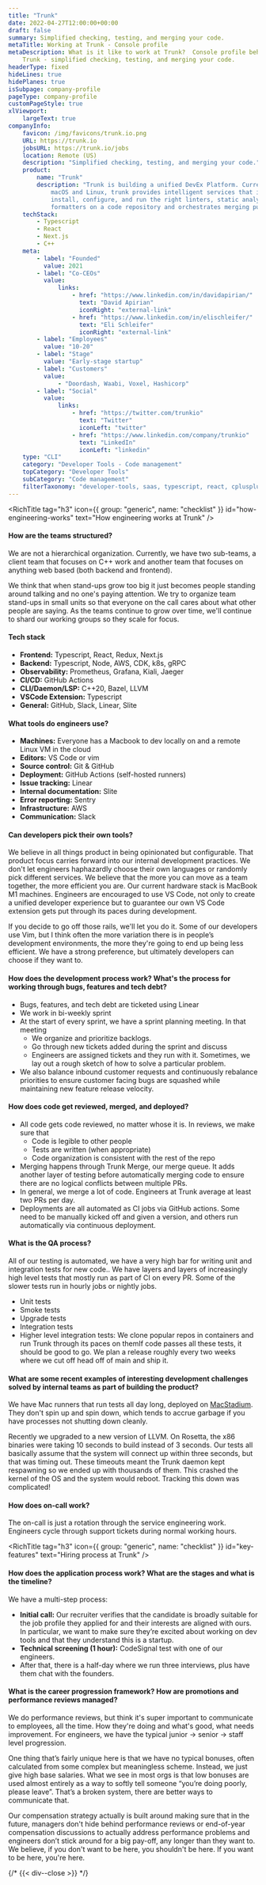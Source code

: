 ```yaml
---
title: "Trunk"
date: 2022-04-27T12:00:00+00:00
draft: false
summary: Simplified checking, testing, and merging your code.
metaTitle: Working at Trunk - Console profile
metaDescription: What is it like to work at Trunk?  Console profile behind the scenes at
    Trunk - simplified checking, testing, and merging your code.
headerType: fixed
hideLines: true
hidePlanes: true
isSubpage: company-profile
pageType: company-profile
customPageStyle: true
xlViewport:
    largeText: true
companyInfo:
    favicon: /img/favicons/trunk.io.png
    URL: https://trunk.io
    jobsURL: https://trunk.io/jobs
    location: Remote (US)
    description: "Simplified checking, testing, and merging your code."
    product:
        name: "Trunk"
        description: "Trunk is building a unified DevEx Platform. Currently available for
            macOS and Linux, trunk provides intelligent services that identify,
            install, configure, and run the right linters, static analyzers, and
            formatters on a code repository and orchestrates merging pull requests."
    techStack:
        - Typescript
        - React
        - Next.js
        - C++
    meta:
        - label: "Founded"
          value: 2021
        - label: "Co-CEOs"
          value:
              links:
                  - href: "https://www.linkedin.com/in/davidapirian/"
                    text: "David Apirian"
                    iconRight: "external-link"
                  - href: "https://www.linkedin.com/in/elischleifer/"
                    text: "Eli Schleifer"
                    iconRight: "external-link"
        - label: "Employees"
          value: "10-20"
        - label: "Stage"
          value: "Early-stage startup"
        - label: "Customers"
          value:
              - "Doordash, Waabi, Voxel, Hashicorp"
        - label: "Social"
          value:
              links:
                  - href: "https://twitter.com/trunkio"
                    text: "Twitter"
                    iconLeft: "twitter"
                  - href: "https://www.linkedin.com/company/trunkio"
                    text: "LinkedIn"
                    iconLeft: "linkedin"
    type: "CLI"
    category: "Developer Tools - Code management"
    topCategory: "Developer Tools"
    subCategory: "Code management"
    filterTaxonomy: "developer-tools, saas, typescript, react, cplusplus"
---
```


<span id="wrapper-1" className="nav-anchor" anchor-name="how-engineering-works"></span>

<RichTitle tag="h3" icon={{ group: "generic", name: "checklist" }} id="how-engineering-works" text="How engineering works at Trunk" />

#### How are the teams structured?

We are not a hierarchical organization. Currently, we have two sub-teams, a
client team that focuses on C++ work and another team that focuses on anything
web based (both backend and frontend).

We think that when stand-ups grow too big it just becomes people standing around
talking and no one's paying attention. We try to organize team stand-ups in
small units so that everyone on the call cares about what other people are
saying. As the teams continue to grow over time, we'll continue to shard our
working groups so they scale for focus.

#### Tech stack

-   **Frontend:** Typescript, React, Redux, Next.js
-   **Backend:** Typescript, Node, AWS, CDK, k8s, gRPC
-   **Observability:** Prometheus, Grafana, Kiali, Jaeger
-   **CI/CD:** GitHub Actions
-   **CLI/Daemon/LSP:** C++20, Bazel, LLVM
-   **VSCode Extension:** Typescript
-   **General:** GitHub, Slack, Linear, Slite

#### What tools do engineers use?

-   **Machines:** Everyone has a Macbook to dev locally on and a remote Linux VM
    in the cloud
-   **Editors:** VS Code or vim
-   **Source control:** Git & GitHub
-   **Deployment:** GitHub Actions (self-hosted runners)
-   **Issue tracking:** Linear
-   **Internal documentation:** Slite
-   **Error reporting:** Sentry
-   **Infrastructure:** AWS
-   **Communication:** Slack

#### Can developers pick their own tools?

We believe in all things product in being opinionated but configurable. That
product focus carries forward into our internal development practices. We don't
let engineers haphazardly choose their own languages or randomly pick different
services. We believe that the more you can move as a team together, the more
efficient you are. Our current hardware stack is MacBook M1 machines. Engineers
are encouraged to use VS Code, not only to create a unified developer experience
but to guarantee our own VS Code extension gets put through its paces during
development.

If you decide to go off those rails, we'll let you do it. Some of our developers
use Vim, but I think often the more variation there is in people’s development
environments, the more they're going to end up being less efficient. We have a
strong preference, but ultimately developers can choose if they want to.

#### How does the development process work? What's the process for working through bugs, features and tech debt?

-   Bugs, features, and tech debt are ticketed using Linear
-   We work in bi-weekly sprint
-   At the start of every sprint, we have a sprint planning meeting. In that
    meeting
    -   We organize and prioritize backlogs.
    -   Go through new tickets added during the sprint and discuss
    -   Engineers are assigned tickets and they run with it. Sometimes, we lay out a
        rough sketch of how to solve a particular problem.
-   We also balance inbound customer requests and continuously rebalance
    priorities to ensure customer facing bugs are squashed while maintaining new
    feature release velocity.

#### How does code get reviewed, merged, and deployed?

-   All code gets code reviewed, no matter whose it is. In reviews, we make sure
    that
    -   Code is legible to other people
    -   Tests are written (when appropriate)
    -   Code organization is consistent with the rest of the repo
-   Merging happens through Trunk Merge, our merge queue. It adds another layer of
    testing before automatically merging code to ensure there are no logical
    conflicts between multiple PRs.
-   In general, we merge a lot of code. Engineers at Trunk average at least two
    PRs per day.
-   Deployments are all automated as CI jobs via GitHub actions. Some need to be
    manually kicked off and given a version, and others run automatically via
    continuous deployment.

#### What is the QA process?

All of our testing is automated, we have a very high bar for writing unit and
integration tests for new code.. We have layers and layers of increasingly high
level tests that mostly run as part of CI on every PR. Some of the slower tests
run in hourly jobs or nightly jobs.

-   Unit tests
-   Smoke tests
-   Upgrade tests
-   Integration tests
-   Higher level integration tests: We clone popular repos in containers and run
    Trunk through its paces on themIf code passes all these tests, it should be
    good to go. We plan a release roughly every two weeks where we cut off head
    off of main and ship it.

#### What are some recent examples of interesting development challenges solved by internal teams as part of building the product?

We have Mac runners that run tests all day long, deployed on
[MacStadium](https://www.macstadium.com/). They don't spin up and spin down,
which tends to accrue garbage if you have processes not shutting down cleanly.

Recently we upgraded to a new version of LLVM. On Rosetta, the x86 binaries were
taking 10 seconds to build instead of 3 seconds. Our tests all basically assume
that the system will connect up within three seconds, but that was timing out.
These timeouts meant the Trunk daemon kept respawning so we ended up with
thousands of them. This crashed the kernel of the OS and the system would
reboot. Tracking this down was complicated!

#### How does on-call work?

The on-call is just a rotation through the service engineering work. Engineers
cycle through support tickets during normal working hours.

<span id="wrapper-2" className="nav-anchor" anchor-name="hiring-process"></span>

<RichTitle tag="h3" icon={{ group: "generic", name: "checklist" }} id="key-features" text="Hiring process at Trunk" />

#### How does the application process work? What are the stages and what is the timeline?

We have a multi-step process:

-   **Initial call:** Our recruiter verifies that the candidate is broadly suitable
    for the job profile they applied for and their interests are aligned with
    ours. In particular, we want to make sure they’re excited about working on dev
    tools and that they understand this is a startup.
-   **Technical screening (1 hour):** CodeSignal test with one of our engineers.
-   After that, there is a half-day where we run three interviews, plus have them
    chat with the founders.

#### What is the career progression framework? How are promotions and performance reviews managed?

We do performance reviews, but think it's super important to communicate to
employees, all the time. How they're doing and what's good, what needs
improvement. For engineers, we have the typical junior -> senior -> staff level
progression.

One thing that’s fairly unique here is that we have no typical bonuses, often
calculated from some complex but meaningless scheme. Instead, we just give high
base salaries. What we see in most orgs is that low bonuses are used almost
entirely as a way to softly tell someone “you’re doing poorly, please leave”.
That’s a broken system, there are better ways to communicate that.

Our compensation strategy actually is built around making sure that in the
future, managers don't hide behind performance reviews or end-of-year
compensation discussions to actually address performance problems and engineers
don’t stick around for a big pay-off, any longer than they want to. We believe,
if you don't want to be here, you shouldn't be here. If you want to be here,
you're here.

{/* {{< div--close >}} */}
